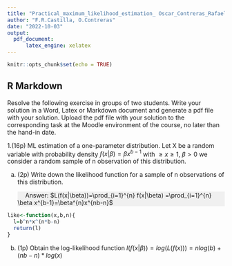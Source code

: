 ```yaml
---
title: "Practical_maximum_likelihood_estimation_ Oscar_Contreras_Rafael_Castilla"
author: "F.R.Castilla, O.Contreras"
date: "2022-10-03"
output: 
  pdf_document:
      latex_engine: xelatex
---
```


```r
knitr::opts_chunk$set(echo = TRUE)

```

## R Markdown

Resolve the following exercise in groups of two students. Write your solution in a Word, Latex or Markdown document and generate a pdf file with your solution. 
Upload the pdf file with your solution to the corresponding task at the Moodle environment of the course, no later than the hand-in date.

1.(16p) ML estimation of a one-parameter distribution. 
  Let X be a random variable with probability density
$f(x|\beta)=\beta x^{b-1}$ with $\geq x\geq1$, $\beta >0$
 we consider a random sample of n observation of this distribution.
 
 a) (2p) Write down the likelihood function for a sample of n observations of this distribution.
 <div style="background-color:#F0F0F0">
&emsp;<i class="fas fa-comment-dots"></i>
Answer: $L(f(x|\beta))=\prod_{i=1}^{n} f(x|\beta) =\prod_{i=1}^{n} \beta x^{b-1}=\beta^{n}x^{nb-n}$ 
&emsp;
</div>
```r
like<-function(x,b,n){
  l=b^n*x^(n*b-n)
  return(l)
}
```
b) (1p) Obtain the log-likelihood function
$l(f(x|\beta))=log(L(f(x)))=n log(b)+(nb-n)*log(x)$


